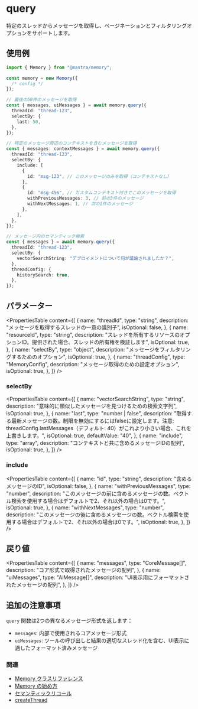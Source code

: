 # query

特定のスレッドからメッセージを取得し、ページネーションとフィルタリングオプションをサポートします。

## 使用例

```typescript
import { Memory } from "@mastra/memory";

const memory = new Memory({
  /* config */
});

// 最後の50件のメッセージを取得
const { messages, uiMessages } = await memory.query({
  threadId: "thread-123",
  selectBy: {
    last: 50,
  },
});

// 特定のメッセージ周辺のコンテキストを含むメッセージを取得
const { messages: contextMessages } = await memory.query({
  threadId: "thread-123",
  selectBy: {
    include: [
      {
        id: "msg-123", // このメッセージのみを取得（コンテキストなし）
      },
      {
        id: "msg-456", // カスタムコンテキスト付きでこのメッセージを取得
        withPreviousMessages: 3, // 前の3件のメッセージ
        withNextMessages: 1, // 次の1件のメッセージ
      },
    ],
  },
});

// メッセージ内のセマンティック検索
const { messages } = await memory.query({
  threadId: "thread-123",
  selectBy: {
    vectorSearchString: "デプロイメントについて何が議論されましたか？",
  },
  threadConfig: {
    historySearch: true,
  },
});
```

## パラメーター

<PropertiesTable
  content={[
    {
      name: "threadId",
      type: "string",
      description:
        "メッセージを取得するスレッドの一意の識別子",
      isOptional: false,
    },
    {
      name: "resourceId",
      type: "string",
      description:
        "スレッドを所有するリソースのオプションID。提供された場合、スレッドの所有権を検証します",
      isOptional: true,
    },
    {
      name: "selectBy",
      type: "object",
      description: "メッセージをフィルタリングするためのオプション",
      isOptional: true,
    },
    {
      name: "threadConfig",
      type: "MemoryConfig",
      description: "メッセージ取得のための設定オプション",
      isOptional: true,
    },
  ]}
/>

### selectBy

<PropertiesTable
  content={[
    {
      name: "vectorSearchString",
      type: "string",
      description: "意味的に類似したメッセージを見つけるための検索文字列",
      isOptional: true,
    },
    {
      name: "last",
      type: "number | false",
      description:
        "取得する最新メッセージの数。制限を無効にするにはfalseに設定します。注意: threadConfig.lastMessages（デフォルト: 40）がこれより小さい場合、これを上書きします。",
      isOptional: true,
      defaultValue: "40",
    },
    {
      name: "include",
      type: "array",
      description: "コンテキストと共に含めるメッセージIDの配列",
      isOptional: true,
    },
  ]}
/>

### include

<PropertiesTable
  content={[
    {
      name: "id",
      type: "string",
      description: "含めるメッセージのID",
      isOptional: false,
    },
    {
      name: "withPreviousMessages",
      type: "number",
      description:
        "このメッセージの前に含めるメッセージの数。ベクトル検索を使用する場合はデフォルトで2、それ以外の場合は0です。",
      isOptional: true,
    },
    {
      name: "withNextMessages",
      type: "number",
      description:
        "このメッセージの後に含めるメッセージの数。ベクトル検索を使用する場合はデフォルトで2、それ以外の場合は0です。",
      isOptional: true,
    },
  ]}
/>

## 戻り値

<PropertiesTable
  content={[
    {
      name: "messages",
      type: "CoreMessage[]",
      description: "コア形式で取得されたメッセージの配列",
    },
    {
      name: "uiMessages",
      type: "AiMessage[]",
      description: "UI表示用にフォーマットされたメッセージの配列",
    },
  ]}
/>

## 追加の注意事項

`query` 関数は2つの異なるメッセージ形式を返します：

- `messages`: 内部で使用されるコアメッセージ形式
- `uiMessages`: ツールの呼び出しと結果の適切なスレッド化を含む、UI表示に適したフォーマット済みメッセージ

### 関連

- [Memory クラスリファレンス](/reference/memory/Memory.mdx)
- [Memory の始め方](/docs/memory/overview.mdx)
- [セマンティックリコール](/docs/memory/semantic-recall.mdx)
- [createThread](/reference/memory/createThread.mdx)